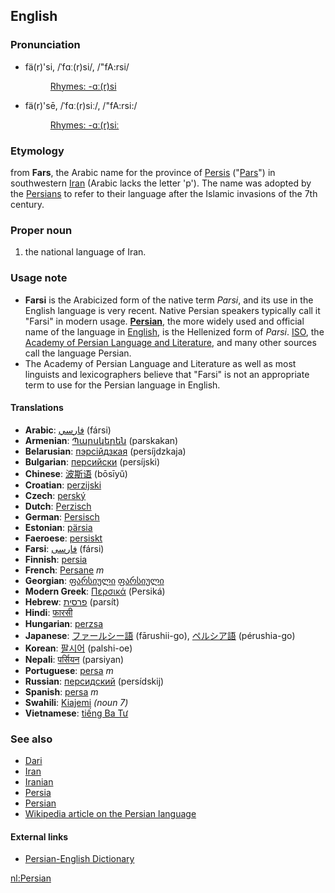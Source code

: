 ==English==
===Pronunciation===
*fä(r)'si, /ˈfɑː(r)si/, /"fA:rsi/
*:[[Rhymes:English:-ɑː(r)si|Rhymes: -ɑː(r)si]]
*fä(r)'sē, /ˈfɑː(r)siː/, /"fA:rsi:/
*:[[Rhymes:English:-ɑː(r)siː|Rhymes: -ɑː(r)siː]]

===Etymology===
from '''Fars''', the Arabic name for the province of [[Persis]] ("[[w:Pars|Pars]]") in southwestern [[Iran]] (Arabic lacks the letter 'p'). The name was adopted by the [[Persian]]s to refer to their language after the Islamic invasions of the 7th century.

===Proper noun===
#the national language of Iran.

===Usage note===
*'''Farsi''' is the Arabicized form of the native term ''Parsi'', and its use in the English language is very recent. Native Persian speakers typically call it "Farsi" in modern usage. '''[[Persian]]''', the more widely used and official name of the language in [[English language|English]], is the Hellenized form of ''Parsi''. [[ISO]], the [[w:Academy of Persian Language and Literature|Academy of Persian Language and Literature]], and many other sources call the language Persian.
*The Academy of Persian Language and Literature as well as most linguists and lexicographers believe that "Farsi" is not an appropriate term to use for the Persian language in English.

====Translations====
*'''Arabic''': [[فارسي]] (fársi)
*'''Armenian''': [[Պարսկերեն]] (parskakan)
*'''Belarusian''': [[пэрсійдзкая]] (persíjdzkaja)
*'''Bulgarian''': [[персийски]] (persíjski)
*'''Chinese''': [[波斯语]] (bōsīyǔ)
*'''Croatian''': [[perzijski]]
*'''Czech''': [[perský]]
*'''Dutch''': [[Perzisch]]
*'''German''': [[Persisch]]
*'''Estonian''': [[pärsia]]
*'''Faeroese''': [[persiskt]]
*'''Farsi''': [[فارسی]] (fársi)
*'''Finnish''': [[persia]]
*'''French''': [[Persane]] ''m''
*'''Georgian''': [[ფარსიული]] [[ფარსიული]]
*'''Modern Greek''': [[Περσικά]] (Persiká)
*'''Hebrew''': [[פרסית]] (parsít)
*'''Hindi''': [[फारसी]]
*'''Hungarian''': [[perzsa]]
*'''Japanese''': [[ファールシー語]] (fārushii-go), [[ペルシア語]] (pérushia-go)
*'''Korean''': [[팔시어]] (palshi-oe)
*'''Nepali''': [[पर्सियन]] (parsiyan)
*'''Portuguese''': [[persa]] ''m''
*'''Russian''': [[персидский]] (persídskij)
*'''Spanish''': [[persa]] ''m''
*'''Swahili''': [[Kiajemi]] ''(noun 7)''
*'''Vietnamese''': [[tiếng Ba Tư]]

===See also===
*[[Dari]]
*[[Iran]]
*[[Iranian]]
*[[Persia]]
*[[Persian]]
*[[w:Persian language|Wikipedia article on the Persian language]]

==== External links====
*[http://www.farsidic.com Persian-English Dictionary]

[[nl:Persian]]